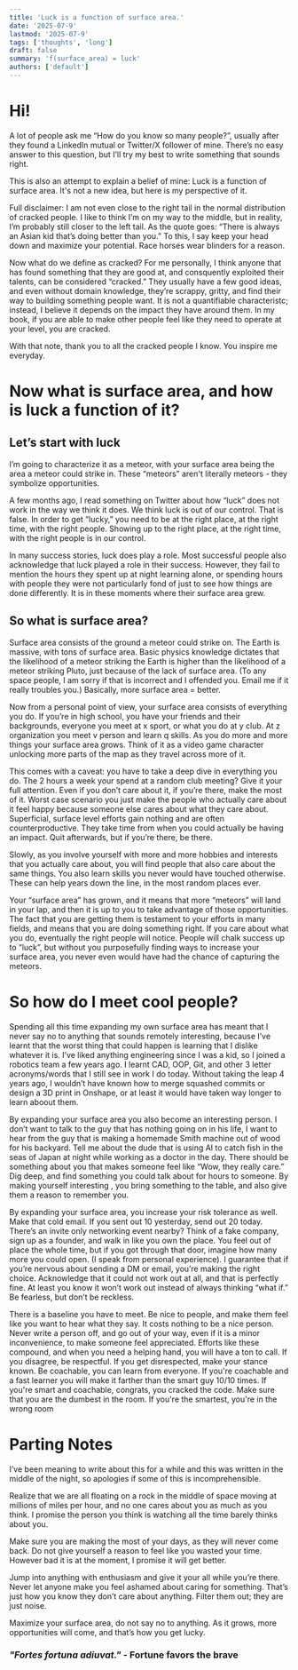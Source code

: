 ```yaml
---
title: 'Luck is a function of surface area.'
date: '2025-07-9'
lastmod: '2025-07-9'
tags: ['thoughts', 'long']
draft: false
summary: 'f(surface_area) = luck'
authors: ['default']
---
```


# Hi!

A lot of people ask me “How do you know so many people?”, usually after they found a LinkedIn mutual or Twitter/X follower of mine. There’s no easy answer to this question, but I’ll try my best to write something that sounds right.

This is also an attempt to explain a belief of mine: Luck is a function of surface area. It's not a new idea, but here is my perspective of it.

Full disclaimer: I am not even close to the right tail in the normal distribution of cracked people. I like to think I’m on my way to the middle, but in reality, I’m probably still closer to the left tail. As the quote goes: “There is always an Asian kid that’s doing better than you.” To this, I say keep your head down and maximize your potential. Race horses wear blinders for a reason.

Now what do we define as cracked? For me personally, I think anyone that has found something that they are good at, and consquently exploited their talents, can be considered “cracked.” They usually have a few good ideas, and even without domain knowledge, they’re scrappy, gritty, and find their way to building something people want. It is not a quantifiable characteristc; instead, I believe it depends on the impact they have around them. In my book, if you are able to make other people feel like they need to operate at your level, you are cracked.

With that note, thank you to all the cracked people I know. You inspire me everyday.

# Now what is surface area, and how is luck a function of it?

## Let’s start with luck

I’m going to characterize it as a meteor, with your surface area being the area a meteor could strike in. These “meteors” aren't literally meteors - they symbolize opportunities.

A few months ago, I read something on Twitter about how “luck” does not work in the way we think it does. We think luck is out of our control. That is false. In order to get “lucky,” you need to be at the right place, at the right time, with the right people. Showing up to the right place, at the right time, with the right people is in our control.

In many success stories, luck does play a role. Most successful people also acknowledge that luck played a role in their success. However, they fail to mention the hours they spent up at night learning alone, or spending hours with people they were not particularly fond of just to see how things are done differently. It is in these moments where their surface area grew.

## So what is surface area?

Surface area consists of the ground a meteor could strike on. The Earth is massive, with tons of surface area. Basic physics knowledge dictates that the likelihood of a meteor striking the Earth is higher than the likelihood of a meteor striking Pluto, just because of the lack of surface area. (To any space people, I am sorry if that is incorrect and I offended you. Email me if it really troubles you.) Basically, more surface area = better.

Now from a personal point of view, your surface area consists of everything you do. If you’re in high school, you have your friends and their backgrounds, everyone you meet at x sport, or what you do at y club. At z organization you meet v person and learn q skills. As you do more and more things your surface area grows. Think of it as a video game character unlocking more parts of the map as they travel across more of it.

This comes with a caveat: you have to take a deep dive in everything you do. The 2 hours a week your spend at a random club meeting? Give it your full attention. Even if you don’t care about it, if you’re there, make the most of it. Worst case scenario you just make the people who actually care about it feel happy because someone else cares about what they care about. Superficial, surface level efforts gain nothing and are often counterproductive. They take time from when you could actually be having an impact. Quit afterwards, but if you’re there, be there.

Slowly, as you involve yourself with more and more hobbies and interests that you actually care about, you will find people that also care about the same things. You also learn skills you never would have touched otherwise. These can help years down the line, in the most random places ever.

Your “surface area” has grown, and it means that more “meteors” will land in your lap, and then it is up to you to take advantage of those opportunities. The fact that you are getting them is testament to your efforts in many fields, and means that you are doing something right. If you care about what you do, eventually the right people will notice. People will chalk success up to “luck”, but without you purposefully finding ways to increase your surface area, you never even would have had the chance of capturing the meteors.

# So how do I meet cool people?

Spending all this time expanding my own surface area has meant that I never say no to anything that sounds remotely interesting, because I’ve learnt that the worst thing that could happen is learning that I dislike whatever it is. I’ve liked anything engineering since I was a kid, so I joined a robotics team a few years ago. I learnt CAD, OOP, Git, and other 3 letter acronyms/words that I still see in work I do today. Without taking the leap 4 years ago, I wouldn’t have known how to merge squashed commits or design a 3D print in Onshape, or at least it would have taken way longer to learn aboout them.

By expanding your surface area you also become an interesting person. I don’t want to talk to the guy that has nothing going on in his life, I want to hear from the guy that is making a homemade Smith machine out of wood for his backyard. Tell me about the dude that is using AI to catch fish in the seas of Japan at night while working as a doctor in the day. There should be something about you that makes someone feel like “Wow, they really care.” Dig deep, and find something you could talk about for hours to someone. By making yourself interesting , you bring something to the table, and also give them a reason to remember you.

By expanding your surface area, you increase your risk tolerance as well. Make that cold email. If you sent out 10 yesterday, send out 20 today. There’s an invite only networking event nearby? Think of a fake company, sign up as a founder, and walk in like you own the place. You feel out of place the whole time, but if you got through that door, imagine how many more you could open. (I speak from personal experience). I guarantee that if you’re nervous about sending a DM or email, you’re making the right choice. Acknowledge that it could not work out at all, and that is perfectly fine. At least you know it won’t work out instead of always thinking “what if.” Be fearless, but don’t be reckless.

There is a baseline you have to meet. Be nice to people, and make them feel like you want to hear what they say. It costs nothing to be a nice person. Never write a person off, and go out of your way, even if it is a minor inconvenience, to make someone feel appreciated. Efforts like these compound, and when you need a helping hand, you will have a ton to call. If you disagree, be respectful. If you get disrespected, make your stance known. Be coachable, you can learn from everyone. If you're coachable and a fast learner you will make it farther than the smart guy 10/10 times. If you're smart and coachable, congrats, you cracked the code. Make sure that you are the dumbest in the room. If you're the smartest, you're in the wrong room

# Parting Notes

I’ve been meaning to write about this for a while and this was written in the middle of the night, so apologies if some of this is incomprehensible.

Realize that we are all floating on a rock in the middle of space moving at millions of miles per hour, and no one cares about you as much as you think. I promise the person you think is watching all the time barely thinks about you.

Make sure you are making the most of your days, as they will never come back. Do not give yourself a reason to feel like you wasted your time. However bad it is at the moment, I promise it will get better.

Jump into anything with enthusiasm and give it your all while you’re there. Never let anyone make you feel ashamed about caring for something. That’s just how you know they don’t care about anything. Filter them out; they are just noise.

Maximize your surface area, do not say no to anything. As it grows, more opportunities will come, and that’s how you get lucky.

### _"Fortes fortuna adiuvat."_ - Fortune favors the brave
